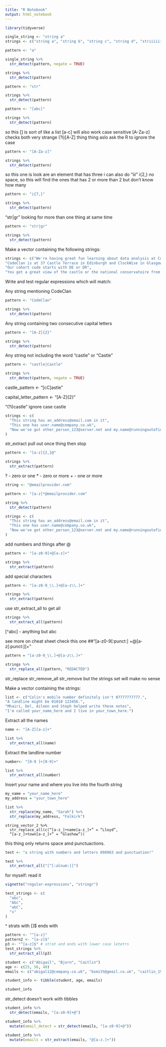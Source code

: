 ```yaml
---
title: "R Notebook"
output: html_notebook
---
```

```r
library(tidyverse)
```

```r
single_string <- "string a"
strings <- c("string a", "string b", "string c", "string d", "striiiiiiing e")

```

```r
pattern <- "a"
```

```r
single_string %>% 
  str_detect(pattern, negate = TRUE)
```
```r
strings %>% 
  str_detect(pattern)
```

```r
pattern <- "str"

strings %>% 
  str_detect(pattern)
```

```r
pattern <- "[abc]"

strings %>% 
  str_detect(pattern)
```
so this [] is sort of like a list 
[a-c] will also work 
case sensitive 
[A-Za-z] checks both
very strange 
(?i)[A-Z] thing thing aslo ask the R to ignore the case 

```r
pattern <- "[A-Za-z]"

strings %>% 
  str_detect(pattern)
```


so this one is look are an element 
that has three i 
can also do "iii" 
i{2,} no space, so this will find the ones that has 2 or more than 2 
but don't know how many 

```r
pattern <- "i{7,}"

strings %>%
  str_detect(pattern)
```

"str|gr"
looking for more than one thing at same time 

```r
pattern <- "str|gr"

strings %>% 
  str_detect(pattern)
```
Make a vector containing the following strings:
```r
strings <- c("We're having great fun learning about data analysis at CodeClan!",
"CodeClan is at 37 Castle Terrace in Edinburgh and ClockWise in Glasgow",
"Our cohort code starts with DE or DR",
"You get a great view of the castle or the national conservatoire from just outside CodeClan's door")

```

Write and test regular expressions which will match:

Any string mentioning CodeClan
```r
pattern <- "CodeClan"

strings %>% 
  str_detect(pattern)
```

Any string containing two consecutive capital letters
```r
pattern <- "[A-Z]{2}"

strings %>%
  str_detect(pattern)
```

Any string not including the word "castle" or "Castle"
```r
pattern <- "castle|Castle"

strings %>% 
  str_detect(pattern, negate = TRUE)
```


castle_pattern <- "[cC]astle"

capital_letter_pattern <- "[A-Z]{2}"

"(?i)castle" ignore case castle 


```r
strings <- c(
  "This string has an_address@email.com in it", 
  "This one has user.name@company.co.uk", 
  "Now we've got other_person_123@server.net and my.name@runningoutofideas.com"
)
```

str_extract pull out once thing then stop 


```r
pattern <- "[a-z]{2,}@"

strings %>% 
  str_extract(pattern)
```


? - zero or one 
* - zero or more 
+ - one or more 

```r
string <- "@emailprovider.com"

pattern <- "[a-z]*@emailprovider.com"

string %>% 
  str_detect(pattern)
```



```r
strings <- c(
  "This string has an_address@email.com in it", 
  "This one has user.name@company.co.uk", 
  "Now we've got other_person_123@server.net and my.name@runningoutofideas.com"
)
```
 

add numbers and things after @
```r
pattern <- "[a-z0-9]+@[a-z]+"

strings %>% 
  str_extract(pattern)
```

add special characters 
```r
pattern <- "[a-z0-9_\\.]+@[a-z\\.]+"

strings %>%
  str_extract(pattern)
```

use str_extract_all to get all


```r
strings %>%
  str_extract_all(pattern)
```

[^abc] - anything but abc 

see more on cheat sheet 
check this one 
##"[a-z0-9[:punct:] +@[a-z[:punct:]]+"


```r
pattern = "[a-z0-9_\\.]+@[a-z\\.]+"

strings %>%
  str_replace_all(pattern, "REDACTED")
```
str_replace
str_remove_all 
str_remove 
but the strings set will make no sense 

Make a vector containing the strings:
```r
list <- c("Colin's mobile number definitely isn't 07777777777.",
"A landline might be 01010 123456.",
"Mhairi, Del, Aileen and Steph helped write these notes",
"I'm called your_name_here and I live in your_town_here.")

```


Extract all the names

```r
name <- "[A-Z][a-z]+"

list %>% 
  str_extract_all(name)
```

Extract the landline number
```r
number<- "[0-9 ]+[0-9]+"

list %>% 
  str_extract_all(number)
```

Insert your name and where you live into the fourth string

```r
my_name = "your_name_here"
my_address = "your_town_here"

list %>%
  str_replace(my_name, "Sarah") %>% 
  str_replace(my_address, "Falkirk")
```
```
string_vector_2 %>%
  str_replace_all(c(“[a-z_]+name[a-z_]+” = “Lloyd”, 
  “[a-z_]+town[a-z_]+” = “Glashow”))
```  
  

this thing only returns space amd punctuactions. 
```r
test <- "a string with numbers and letters 898983 and punctuation!"

test %>% 
  str_extract_all("[^[:alnum:]]")
```



for myself: read it 
```r
vignette("regular-expressions", "stringr")
```

```r
test_strings <- c(
  "abc", 
  "Abc",
  "abC",
  "s"
)
```
^ strats with 
[]$ ends with 
```r
pattern <- "^[a-z]"
pattern2 <- "[a-z]$"
p3 <- "^[a-z]$" # strat and ends with lower case letetrs 
test_strings %>% 
  str_extract_all(p3)
```
```r
student <- c("Abigail", "Bjorn", "Caitlin")
age <- c(25, 56, 40)
emails <- c("abigal12@company.co.uk", "bsmith@gmail.co.uk", "caitlin_1980")

student_info <- tibble(student, age, emails)

student_info 
```
str_detect doesn't work with tibbles 
```r
student_info %>% 
  str_detect(emails, "[a-z0-9]+@")
```


```r
student_info %>% 
  mutate(email_detect = str_detect(emails, "[a-z0-9]+@"))
```
```r
student_info %>% 
  mutate(emails = str_extract(emails, "@[a-z.]+"))
```




